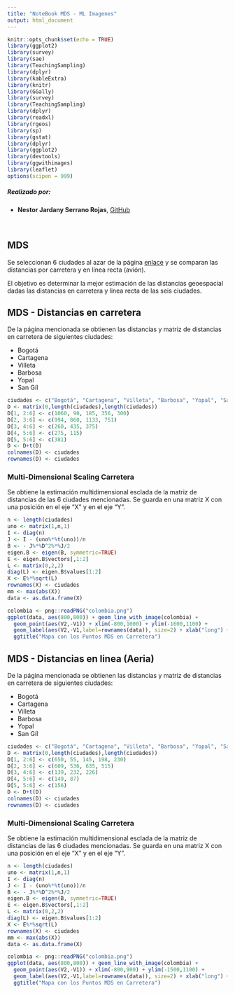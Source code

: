```yaml
---
title: "NoteBook MDS - ML Imagenes"
output: html_document
---
```


```r
knitr::opts_chunk$set(echo = TRUE)
library(ggplot2)
library(survey)
library(sae)
library(TeachingSampling)
library(dplyr)
library(kableExtra)
library(knitr)
library(GGally)
library(survey)
library(TeachingSampling)
library(dplyr)
library(readxl)
library(rgeos)
library(sp)
library(gstat)
library(dplyr)
library(ggplot2)
library(devtools)
library(ggwithimages)
library(leaflet)
options(scipen = 999)
```

##### Realizado por:

- **Nestor Jardany Serrano Rojas**, [GitHub](https://github.com/jardanys)

<br/>

## MDS

Se seleccionan 6 ciudades al azar de la página [enlace](http://es.distancias.himmera.com/distancia_entre_ciudades-colombia_mapas_carreteras/)  y se comparan las distancias por carretera y en línea recta (avión).

El objetivo es determinar la mejor estimación de las distancias geoespacial dadas las distancias en carretera y linea recta de las seis ciudades.

## MDS - Distancias en carretera

De la página mencionada se obtienen las distancias y matriz de distancias en carretera de siguientes ciudades:

- Bogotá
- Cartagena
- Villeta
- Barbosa
- Yopal
- San Gíl

```r
ciudades <- c("Bogotá", "Cartagena", "Villeta", "Barbosa", "Yopal", "San Gil")
D <- matrix(0,length(ciudades),length(ciudades))
D[1, 2:6] <- c(1060, 90, 185, 356, 300)
D[2, 3:6] <- c(994, 860, 1133, 751)
D[3, 4:6] <- c(260, 435, 375)
D[4, 5:6] <- c(275, 115)
D[5, 5:6] <- c(381)
D <- D+t(D)
colnames(D) <- ciudades
rownames(D) <- ciudades
```


### Multi-Dimensional Scaling Carretera

Se obtiene la estimación multidimensional esclada de la matriz de distancias de las 6 ciudades mencionadas. Se guarda en una matriz X con una posición en el eje "X" y en el eje "Y".

```r
n <- length(ciudades)
uno <- matrix(1,n,1)
I <- diag(n)
J <- I - (uno%*%t(uno))/n
B <- - J%*%D^2%*%J/2
eigen.B <- eigen(B, symmetric=TRUE)
E <- eigen.B$vectors[,1:2]
L <- matrix(0,2,2)
diag(L) <- eigen.B$values[1:2]
X <- E%*%sqrt(L)
rownames(X) <- ciudades
mm <- max(abs(X))
data <- as.data.frame(X)
```

```r
colombia <- png::readPNG("colombia.png")
ggplot(data, aes(800,800)) + geom_line_with_image(colombia) + 
  geom_point(aes(V2,-V1)) + xlim(-800,1000) + ylim(-1600,1100) +
  geom_label(aes(V2,-V1,label=rownames(data)), size=2) + xlab("long") + ylab("lat") + 
  ggtitle("Mapa con los Puntos MDS en Carretera")
```


## MDS - Distancias en linea (Aeria)

De la página mencionada se obtienen las distancias y matriz de distancias en carretera de siguientes ciudades:

- Bogotá
- Cartagena
- Villeta
- Barbosa
- Yopal
- San Gíl

```r
ciudades <- c("Bogotá", "Cartagena", "Villeta", "Barbosa", "Yopal", "San Gil")
D <- matrix(0,length(ciudades),length(ciudades))
D[1, 2:6] <- c(650, 55, 145, 198, 230)
D[2, 3:6] <- c(609, 536, 635, 515)
D[3, 4:6] <- c(139, 232, 226)
D[4, 5:6] <- c(149, 87)
D[5, 5:6] <- c(156)
D <- D+t(D)
colnames(D) <- ciudades
rownames(D) <- ciudades
```


### Multi-Dimensional Scaling Carretera

Se obtiene la estimación multidimensional esclada de la matriz de distancias de las 6 ciudades mencionadas. Se guarda en una matriz X con una posición en el eje "X" y en el eje "Y".

```r
n <- length(ciudades)
uno <- matrix(1,n,1)
I <- diag(n)
J <- I - (uno%*%t(uno))/n
B <- - J%*%D^2%*%J/2
eigen.B <- eigen(B, symmetric=TRUE)
E <- eigen.B$vectors[,1:2]
L <- matrix(0,2,2)
diag(L) <- eigen.B$values[1:2]
X <- E%*%sqrt(L)
rownames(X) <- ciudades
mm <- max(abs(X))
data <- as.data.frame(X)
```

```r
colombia <- png::readPNG("colombia.png")
ggplot(data, aes(800,800)) + geom_line_with_image(colombia) + 
  geom_point(aes(V2,-V1)) + xlim(-800,900) + ylim(-1500,1100) +
  geom_label(aes(V2,-V1,label=rownames(data)), size=2) + xlab("long") + ylab("lat") + 
  ggtitle("Mapa con los Puntos MDS en Carretera")
```






